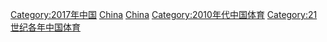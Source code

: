 [[Category:2017年中国|Category:2017年中国]]
[[Category:2017年亞洲體育|China]]
[[Category:2017年各國體育|China]]
[[Category:2010年代中国体育|Category:2010年代中国体育]]
[[Category:21世纪各年中国体育|Category:21世纪各年中国体育]]
